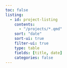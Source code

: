 ```yaml
---
toc: false
listing:
  - id: project-listing
    contents:
      - "/projects/*.qmd"
    sort: "date"
    sort-ui: true
    filter-ui: true
    type: table
    fields: [title, date]
    categories: false
---
```


:::project-listing
:::